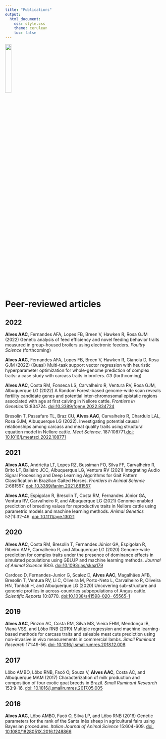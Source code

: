 ---
title: "Publications"
output: 
  html_document:
    css: style.css
    theme: cerulean
    toc: false
---

![](paper.png){width=20%}      


# Peer-reviewed articles  

## 2022  

**Alves AAC**, Fernandes AFA, Lopes FB, Breen V, Hawken R, Rosa GJM (2022) Genetic analysis of feed efficiency and novel feeding behavior traits measured in group-housed broilers using electronic feeders. *Poultry Science* (forthcoming)  

**Alves AAC**, Fernandes AFA, Lopes FB, Breen V, Hawken R, Gianola D, Rosa GJM (2022)	(Quasi) Multi-task support vector regression with heuristic hyperparameter optimization for whole-genome prediction of complex traits: a case study with carcass traits in broilers. *G3* (forthcoming)  

**Alves AAC**, Costa RM, Fonseca LS, Carvalheiro R, Ventura RV, Rosa GJM, Albuquerque
LG (2022) A Random Forest-based genome-wide scan reveals fertility candidate genes and
potential inter-chromosomal epistatic regions associated with age at first calving in Nellore
cattle. *Frontiers in Genetics*.13:834724. [doi:10.3389/fgene.2022.834724](https://pubmed.ncbi.nlm.nih.gov/35692843/)

Bresolin T, Passafaro TL, Braz CU, **Alves AAC**, Carvalheiro R, Chardulo LAL, Rosa GJM,
Albuquerque LG (2022). Investigating potential causal relationships among carcass and meat
quality traits using structural equation model in Nellore cattle. *Meat Science*. 187:108771.[doi:
10.1016/j.meatsci.2022.108771](https://www.sciencedirect.com/science/article/pii/S0309174022000390)


## 2021  

**Alves AAC**, Andrietta LT, Lopes RZ, Bussiman FO, Silva FF, Carvalheiro R, Brito LF,
Balieiro JCC, Albuquerque LG, Ventura RV (2021) Integrating Audio Signal Processing and
Deep Learning Algorithms for Gait Pattern Classification in Brazilian Gaited Horses.
*Frontiers in Animal Science* 2:681557. [doi: 10.3389/fanim.2021.681557](https://www.frontiersin.org/articles/10.3389/fanim.2021.681557/full)

**Alves AAC**, Espigolan R, Bresolin T, Costa RM, Fernandes Júnior GA, Ventura RV,
Carvalheiro R, and Albuquerque LG (2021) Genome-enabled prediction of breeding values for reproductive traits in Nellore cattle using parametric models and machine learning methods. *Animal Genetics* 52(1):32-46. [doi: 10.1111/age.13021](https://onlinelibrary.wiley.com/doi/full/10.1111/age.13021)

## 2020   

**Alves AAC**, Costa RM, Bresolin T, Fernandes Júnior GA, Espigolan R, Ribeiro AMF, Carvalheiro R, and Albuquerque LG (2020) Genome-wide prediction for complex traits under
the presence of dominance effects in simulated populations using GBLUP and machine learning methods. *Journal of Animal Science* 98:6. [doi:10.1093/jas/skaa179](https://academic.oup.com/jas/article/98/6/skaa179/5849339?login=true)

Cardoso D, Fernandes-Junior G, Scalez D, **Alves AAC**, Magalhães AFB, Bresolin T, Ventura
RV, Li C, Oliveira M, Porto-Neto L, Carvalheiro R, Oliveira HN, Tonhati H, and Albuquerque
LG (2020) Uncovering sub-structure and genomic profiles in across-countries subpopulations
of Angus cattle. *Scientific Reports* 10:8770. [doi:10.1038/s41598-020- 65565-1](https://www.nature.com/articles/s41598-020-65565-1)

## 2019   

**Alves AAC**, Pinzon AC, Costa RM, Silva MS, Vieira EHM, Mendonça IB, Viana VSS, and
Lôbo RNB (2019) Multiple regression and machine learning-based methods for carcass traits
and saleable meat cuts prediction using non-invasive in vivo measurements in commercial
lambs. *Small Ruminant Research* 171:49-56. [doi: 10.1016/j.smallrumres.2018.12.008](https://www.sciencedirect.com/science/article/pii/S0921448818310265)

## 2017

Lôbo AMBO, Lôbo RNB, Facó O, Souza V, **Alves AAC**, Costa AC, and Albuquerque MAM (2017) Characterization of milk production and composition of four exotic goat breeds in Brazil. *Small Ruminant Research* 153:9-16. [doi: 10.1016/j.smallrumres.2017.05.005](https://www.sciencedirect.com/science/article/pii/S0921448817301402)

## 2016

**Alves AAC**, Lôbo AMBO, Facó O, Silva LP, and Lôbo RNB (2016) Genetic parameters for the rank of the Santa Inês sheep in agricultural fairs using Bayesian procedures. *Italian Journal of Animal Science* 15:604-609. [doi: 10.1080/1828051X.2016.1248866](https://www.tandfonline.com/doi/full/10.1080/1828051X.2016.1248866)





